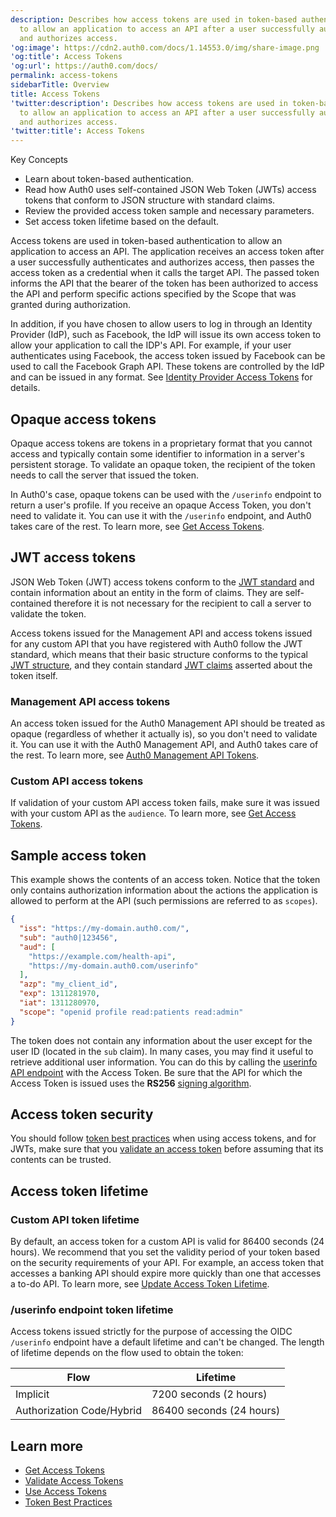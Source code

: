 ```yaml
---
description: Describes how access tokens are used in token-based authentication
  to allow an application to access an API after a user successfully authenticates
  and authorizes access.
'og:image': https://cdn2.auth0.com/docs/1.14553.0/img/share-image.png
'og:title': Access Tokens
'og:url': https://auth0.com/docs/
permalink: access-tokens
sidebarTitle: Overview
title: Access Tokens
'twitter:description': Describes how access tokens are used in token-based authentication
  to allow an application to access an API after a user successfully authenticates
  and authorizes access.
'twitter:title': Access Tokens
---
```

<Card title="Overview">

Key Concepts

* Learn about token-based authentication.
* Read how Auth0 uses self-contained JSON Web Token (JWTs) access tokens that conform to JSON structure with standard claims.
* Review the provided access token sample and necessary parameters.
* Set access token lifetime based on the default.

</Card>

<Tooltip tip="Access Token: Authorization credential, in the form of an opaque string or JWT, used to access an API." cta="View Glossary" href="/docs/glossary?term=Access+tokens">Access tokens</Tooltip> are used in token-based authentication to allow an application to access an API. The application receives an access token after a user successfully authenticates and authorizes access, then passes the access token as a credential when it calls the target API. The passed token informs the API that the bearer of the token has been authorized to access the API and perform specific actions specified by the <Tooltip tip="Scope: Mechanism that determines actions applications can perform on a user's behalf with information previously created in an online resource." cta="View Glossary" href="/docs/glossary?term=Scope">Scope</Tooltip> that was granted during authorization.

In addition, if you have chosen to allow users to log in through an <Tooltip tip="Identity Provider (IdP): Service that stores and manages digital identities." cta="View Glossary" href="/docs/glossary?term=Identity+Provider+%28IdP%29">Identity Provider (IdP)</Tooltip>, such as Facebook, the <Tooltip tip="Identity Provider (IdP): Service that stores and manages digital identities." cta="View Glossary" href="/docs/glossary?term=IdP">IdP</Tooltip> will issue its own access token to allow your application to call the IDP's API. For example, if your user authenticates using Facebook, the access token issued by Facebook can be used to call the Facebook Graph API. These tokens are controlled by the IdP and can be issued in any format. See [Identity Provider Access Tokens](/docs/secure/tokens/access-tokens/identity-provider-access-tokens) for details.

## Opaque access tokens

Opaque access tokens are tokens in a proprietary format that you cannot access and typically contain some identifier to information in a server's persistent storage. To validate an opaque token, the recipient of the token needs to call the server that issued the token.

In Auth0's case, opaque tokens can be used with the `/userinfo` endpoint to return a user's profile. If you receive an opaque Access Token, you don't need to validate it. You can use it with the `/userinfo` endpoint, and Auth0 takes care of the rest. To learn more, see [Get Access Tokens](/docs/secure/tokens/access-tokens/get-access-tokens).

## JWT access tokens

<Tooltip tip="JSON Web Token (JWT): Standard ID Token format (and often Access Token format) used to represent claims securely between two parties." cta="View Glossary" href="/docs/glossary?term=JSON+Web+Token">JSON Web Token</Tooltip> (JWT) access tokens conform to the [JWT standard](https://tools.ietf.org/html/rfc7519) and contain information about an entity in the form of claims. They are self-contained therefore it is not necessary for the recipient to call a server to validate the token.

Access tokens issued for the <Tooltip tip="Management API: A product to allow customers to perform administrative tasks." cta="View Glossary" href="/docs/glossary?term=Management+API">Management API</Tooltip> and access tokens issued for any custom API that you have registered with Auth0 follow the JWT standard, which means that their basic structure conforms to the typical [JWT structure](/docs/secure/tokens/json-web-tokens/json-web-token-structure), and they contain standard [JWT claims](/docs/secure/tokens/json-web-tokens/json-web-token-claims) asserted about the token itself.

### Management API access tokens

An access token issued for the Auth0 Management API should be treated as opaque (regardless of whether it actually is), so you don't need to validate it. You can use it with the Auth0 Management API, and Auth0 takes care of the rest. To learn more, see [Auth0 Management API Tokens](/docs/secure/tokens/access-tokens/management-api-access-tokens).

### Custom API access tokens

If validation of your custom API access token fails, make sure it was issued with your custom API as the `audience`. To learn more, see [Get Access Tokens](/docs/secure/tokens/access-tokens/get-access-tokens).

## Sample access token

This example shows the contents of an access token. Notice that the token only contains authorization information about the actions the application is allowed to perform at the API (such permissions are referred to as `scopes`).

```json lines
{
  "iss": "https://my-domain.auth0.com/",
  "sub": "auth0|123456",
  "aud": [
    "https://example.com/health-api",
    "https://my-domain.auth0.com/userinfo"
  ],
  "azp": "my_client_id",
  "exp": 1311281970,
  "iat": 1311280970,
  "scope": "openid profile read:patients read:admin"
}
```






The token does not contain any information about the user except for the user ID (located in the `sub` claim). In many cases, you may find it useful to retrieve additional user information. You can do this by calling the [userinfo API endpoint](https://auth0.com/docs/api/authentication#get-user-info) with the Access Token. Be sure that the API for which the Access Token is issued uses the **RS256** [signing algorithm](/docs/get-started/applications/signing-algorithms).

## Access token security

You should follow [token best practices](/docs/secure/tokens/token-best-practices) when using access tokens, and for JWTs, make sure that you [validate an access token](/docs/secure/tokens/access-tokens/validate-access-tokens) before assuming that its contents can be trusted.

## Access token lifetime

### Custom API token lifetime

By default, an access token for a custom API is valid for 86400 seconds (24 hours). We recommend that you set the validity period of your token based on the security requirements of your API. For example, an access token that accesses a banking API should expire more quickly than one that accesses a to-do API. To learn more, see [Update Access Token Lifetime](/docs/secure/tokens/access-tokens/update-access-token-lifetime).

### /userinfo endpoint token lifetime

Access tokens issued strictly for the purpose of accessing the OIDC `/userinfo` endpoint have a default lifetime and can't be changed. The length of lifetime depends on the flow used to obtain the token:

<table class="table"><thead>
<tr>
<th>Flow</th>
<th>Lifetime</th>
</tr>
</thead>
<tbody>
<tr>
<td>Implicit</td>
<td>7200 seconds (2 hours)</td>
</tr>
<tr>
<td>Authorization Code/Hybrid</td>
<td>86400 seconds (24 hours)</td>
</tr>
</tbody>
</table>

## Learn more

* [Get Access Tokens](/docs/secure/tokens/access-tokens/get-access-tokens)
* [Validate Access Tokens](/docs/secure/tokens/access-tokens/validate-access-tokens)
* [Use Access Tokens](/docs/secure/tokens/access-tokens/use-access-tokens)
* [Token Best Practices](/docs/secure/tokens/token-best-practices)